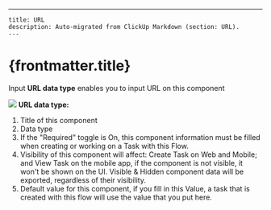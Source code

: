 ---
    title: URL
    description: Auto-migrated from ClickUp Markdown (section: URL).
    ---

# {frontmatter.title}

Input **URL data type** enables you to input URL on this component

![](https://t3837933.p.clickup-attachments.com/t3837933/2fe7a9de-8dae-4c06-b0a3-8a43134ba228/image.png)
**URL data type:**
1. Title of this component
2. Data type
3. If the "Required" toggle is On, this component information must be filled when creating or working on a Task with this Flow.
4. Visibility of this component will affect: Create Task on Web and Mobile; and View Task on the mobile app, if the component is not visible, it won't be shown on the UI. Visible & Hidden component data will be exported, regardless of their visibility.
5. Default value for this component, if you fill in this Value, a task that is created with this flow will use the value that you put here.
